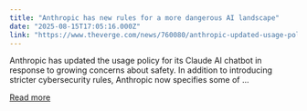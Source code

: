 ```yaml
---
title: "Anthropic has new rules for a more dangerous AI landscape"
date: "2025-08-15T17:05:16.000Z"
link: "https://www.theverge.com/news/760080/anthropic-updated-usage-policy-dangerous-ai-landscape"
---
```


Anthropic has updated the usage policy for its Claude AI chatbot in response to growing concerns about safety. In addition to introducing stricter cybersecurity rules, Anthropic now specifies some of ...

[Read more](https://www.theverge.com/news/760080/anthropic-updated-usage-policy-dangerous-ai-landscape)
